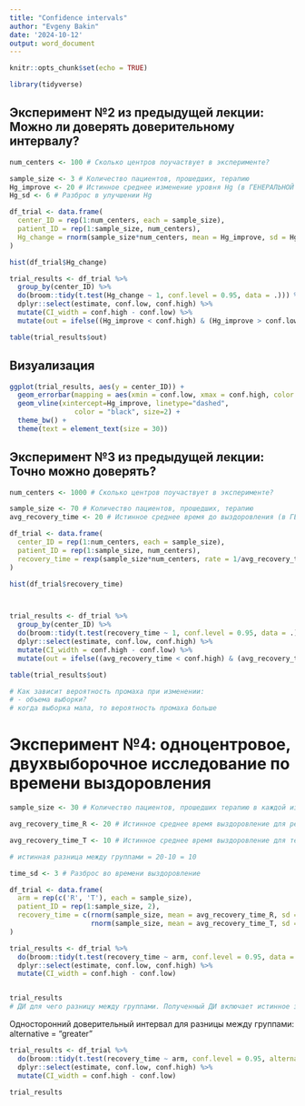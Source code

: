 ```yaml
---
title: "Confidence intervals"
author: "Evgeny Bakin"
date: '2024-10-12'
output: word_document
---
```


```r
knitr::opts_chunk$set(echo = TRUE)

library(tidyverse)

```

## Эксперимент №2 из предыдущей лекции: Можно ли доверять доверительному интервалу?

```r

num_centers <- 100 # Сколько центров поучаствует в эксперименте?

sample_size <- 3 # Количество пациентов, прошедших, терапию
Hg_improve <- 20 # Истинное среднее изменение уровня Hg (в ГЕНЕРАЛЬНОЙ СОВОКУПНОСТИ)
Hg_sd <- 6 # Разброс в улучшении Hg

df_trial <- data.frame(
  center_ID = rep(1:num_centers, each = sample_size),
  patient_ID = rep(1:sample_size, num_centers),
  Hg_change = rnorm(sample_size*num_centers, mean = Hg_improve, sd = Hg_sd)
)

hist(df_trial$Hg_change)

```
```r
trial_results <- df_trial %>% 
  group_by(center_ID) %>% 
  do(broom::tidy(t.test(Hg_change ~ 1, conf.level = 0.95, data = .))) %>% 
  dplyr::select(estimate, conf.low, conf.high) %>% 
  mutate(CI_width = conf.high - conf.low) %>% 
  mutate(out = ifelse((Hg_improve < conf.high) & (Hg_improve > conf.low), 'ok', 'missed'))

table(trial_results$out)
```



## Визуализация

```r

ggplot(trial_results, aes(y = center_ID)) +
  geom_errorbar(mapping = aes(xmin = conf.low, xmax = conf.high, color = out), size = 2) +
  geom_vline(xintercept=Hg_improve, linetype="dashed", 
                color = "black", size=2) +
  theme_bw() +
  theme(text = element_text(size = 30))  


```

## Эксперимент №3 из предыдущей лекции: Точно можно доверять?

```r

num_centers <- 1000 # Сколько центров поучаствует в эксперименте?

sample_size <- 70 # Количество пациентов, прошедших, терапию
avg_recovery_time <- 20 # Истинное среднее время до выздоровления (в ГЕНЕРАЛЬНОЙ СОВОКУПНОСТИ)

df_trial <- data.frame(
  center_ID = rep(1:num_centers, each = sample_size),
  patient_ID = rep(1:sample_size, num_centers),
  recovery_time = rexp(sample_size*num_centers, rate = 1/avg_recovery_time) # Экспоненциальное распределение вместо нормального для времени до выздоровления 
)

hist(df_trial$recovery_time)




```
```r
trial_results <- df_trial %>% 
  group_by(center_ID) %>% 
  do(broom::tidy(t.test(recovery_time ~ 1, conf.level = 0.95, data = .))) %>% 
  dplyr::select(estimate, conf.low, conf.high) %>% 
  mutate(CI_width = conf.high - conf.low) %>% 
  mutate(out = ifelse((avg_recovery_time < conf.high) & (avg_recovery_time > conf.low), 'ok', 'missed'))

table(trial_results$out)

# Как зависит вероятность промаха при изменении:
# - объема выборки?
# когда выборка мала, то вероятность промаха больше
```



# Эксперимент №4: одноцентровое, двухвыборочное исследование по времени выздоровления

```r

sample_size <- 30 # Количество пациентов, прошедших терапию в каждой из групп

avg_recovery_time_R <- 20 # Истинное среднее время выздоровление для референса (в ГЕНЕРАЛЬНОЙ СОВОКУПНОСТИ)

avg_recovery_time_T <- 10 # Истинное среднее время выздоровление для теста (в ГЕНЕРАЛЬНОЙ СОВОКУПНОСТИ)

# истинная разница между группами = 20-10 = 10

time_sd <- 3 # Разброс во времени выздоровление 

df_trial <- data.frame(
  arm = rep(c('R', 'T'), each = sample_size),
  patient_ID = rep(1:sample_size, 2),
  recovery_time = c(rnorm(sample_size, mean = avg_recovery_time_R, sd = time_sd),
                    rnorm(sample_size, mean = avg_recovery_time_T, sd = time_sd))
)

trial_results <- df_trial %>% 
  do(broom::tidy(t.test(recovery_time ~ arm, conf.level = 0.95, data = .))) %>% 
  dplyr::select(estimate, conf.low, conf.high) %>% 
  mutate(CI_width = conf.high - conf.low)


trial_results
# ДИ для чего разницу между группами. Полученный ДИ включает истинное значение разницы между группами


```
Односторонний доверительный интервал для разницы между группами:
alternative = "greater"

```r
trial_results <- df_trial %>% 
  do(broom::tidy(t.test(recovery_time ~ arm, conf.level = 0.95, alternative = "greater", data = .))) %>% 
  dplyr::select(estimate, conf.low, conf.high) %>% 
  mutate(CI_width = conf.high - conf.low)

trial_results
```

